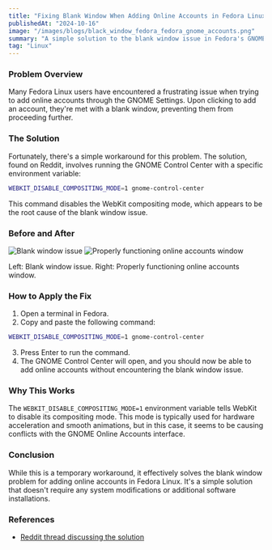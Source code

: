```yaml
---
title: "Fixing Blank Window When Adding Online Accounts in Fedora Linux"
publishedAt: "2024-10-16"
image: "/images/blogs/black_window_fedora_fedora_gnome_accounts.png"
summary: "A simple solution to the blank window issue in Fedora's GNOME Online Accounts"
tag: "Linux"
---
```


### Problem Overview

Many Fedora Linux users have encountered a frustrating issue when trying to add online accounts through the GNOME Settings. Upon clicking to add an account, they're met with a blank window, preventing them from proceeding further.

### The Solution

Fortunately, there's a simple workaround for this problem. The solution, found on Reddit, involves running the GNOME Control Center with a specific environment variable:

```bash
WEBKIT_DISABLE_COMPOSITING_MODE=1 gnome-control-center
```

This command disables the WebKit compositing mode, which appears to be the root cause of the blank window issue.

### Before and After

<div className="grid grid-cols-2 gap-4">
  <Image
    src="/images/blogs/black_window_fedora_before.png"
    width={800}
    height={600}
    alt="Blank window issue"
  />
  <Image
    src="/images/blogs/black_window_fedora_after.png"
    width={800}
    height={600}
    alt="Properly functioning online accounts window"
  />
</div>
<p className="text-center text-sm mt-2">
  Left: Blank window issue. Right: Properly functioning online accounts window.
</p>

### How to Apply the Fix

1. Open a terminal in Fedora.
2. Copy and paste the following command:
```bash
WEBKIT_DISABLE_COMPOSITING_MODE=1 gnome-control-center
```
3. Press Enter to run the command.
4. The GNOME Control Center will open, and you should now be able to add online accounts without encountering the blank window issue.

### Why This Works

The `WEBKIT_DISABLE_COMPOSITING_MODE=1` environment variable tells WebKit to disable its compositing mode. This mode is typically used for hardware acceleration and smooth animations, but in this case, it seems to be causing conflicts with the GNOME Online Accounts interface.

### Conclusion

While this is a temporary workaround, it effectively solves the blank window problem for adding online accounts in Fedora Linux. It's a simple solution that doesn't require any system modifications or additional software installations.

### References

- [Reddit thread discussing the solution](https://www.reddit.com/r/Fedora/comments/9uopvp/blank_screen_while_adding_account_on_gnome_online/)
